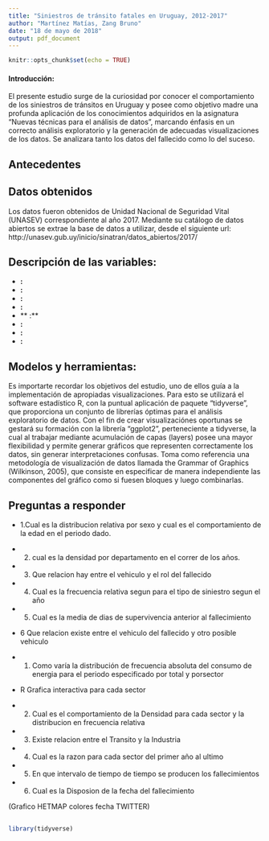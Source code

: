 ```yaml
---
title: "Siniestros de tránsito fatales en Uruguay, 2012-2017"
author: "Martínez Matías, Zang Bruno"
date: "18 de mayo de 2018"
output: pdf_document
---
```


```r
knitr::opts_chunk$set(echo = TRUE)
```

#### Introducción:

El presente estudio surge de la curiosidad por conocer el comportamiento de los siniestros de tránsitos en Uruguay y posee como objetivo madre una profunda aplicación de los conocimientos adquiridos en la asignatura "Nuevas técnicas para el análisis de datos", marcando énfasis en un correcto análisis exploratorio y la generación de adecuadas visualizaciones de los datos.
Se analizara tanto los datos del fallecido como lo del suceso.




## Antecedentes


## Datos obtenidos

Los datos fueron obtenidos de Unidad Nacional de Seguridad Vital (UNASEV) correspondiente al año 2017.
Mediante su catálogo de datos abiertos se extrae la base de datos a utilizar, desde el siguiente url: http://unasev.gub.uy/inicio/sinatran/datos_abiertos/2017/

## Descripción de las variables:

- **:**  
- **:** 
- **:** 
- **:** 
- ** :** 
- **:** 
- **:** 
- **:** 


## Modelos y herramientas:

Es importarte recordar los objetivos del estudio, uno de ellos guía a la implementación de apropiadas visualizaciones. Para esto se utilizará el software estadístico R, con la puntual aplicación de paquete "tidyverse", que proporciona un conjunto de librerías óptimas para el análisis exploratorio de datos.
Con el fin de crear visualizaciónes oportunas se gestará su formación con la librería "ggplot2", perteneciente a tidyverse, la cual al trabajar mediante acumulación de capas (layers) posee una mayor flexibilidad y permite generar gráficos que representen correctamente los datos, sin generar interpretaciones confusas. Toma como referencia una metodología de visualización de datos llamada the Grammar of Graphics (Wilkinson, 2005), que consiste en especificar de manera independiente las componentes del gráfico como si fuesen bloques y luego combinarlas.

## Preguntas a responder
 - 1.Cual es la distribucion relativa por sexo y cual es el comportamiento de la edad en el periodo dado.
 - 2. cual es la densidad por departamento en el correr de los años.
 - 3. Que relacion hay entre el vehiculo y el rol del fallecido
 - 4. Cual es la frecuencia relativa segun para el tipo de siniestro segun el año
 - 5. Cual es la media de dias de supervivencia anterior al fallecimiento
 - 6 Que relacion existe entre el vehiculo del fallecido y otro posible vehiculo



- 1. Como varía la distribución de frecuencia absoluta del consumo de energia para el periodo especificado por total y porsector 
- R Grafica interactiva para cada sector
- 2. Cual es el comportamiento de la Densidad para cada sector y la distribucion en frecuencia relativa
- 3. Existe relacion entre el Transito y la Industria
- 4. Cual es la razon para cada sector del primer año al ultimo
- 5. En que intervalo de tiempo de tiempo se producen los fallecimientos
- 6. Cual es la Disposion de la fecha del fallecimiento

(Grafico HETMAP colores fecha TWITTER)

## 

```r
library(tidyverse)

```

